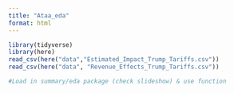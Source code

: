 ```yaml
---
title: "Ataa_eda"
format: html
---
```


```r
library(tidyverse)
library(here)
read_csv(here("data","Estimated_Impact_Trump_Tariffs.csv"))
read_csv(here("data", "Revenue_Effects_Trump_Tariffs.csv"))
```


```r
#Load in summary/eda package (check slideshow) & use function
```



